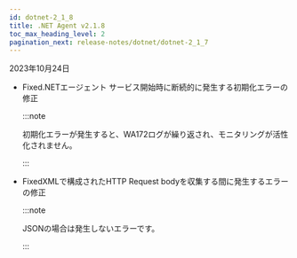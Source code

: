 ```yaml
---
id: dotnet-2_1_8
title: .NET Agent v2.1.8
toc_max_heading_level: 2
pagination_next: release-notes/dotnet/dotnet-2_1_7
---
```


2023年10月24日

- <Status>Fixed</Status>.NETエージェント サービス開始時に断続的に発生する初期化エラーの修正

  :::note

  初期化エラーが発生すると、WA172ログが繰り返され、モニタリングが活性化されません。

  :::

- <Status>Fixed</Status>XMLで構成されたHTTP Request bodyを収集する間に発生するエラーの修正

  :::note

  JSONの場合は発生しないエラーです。

  :::
